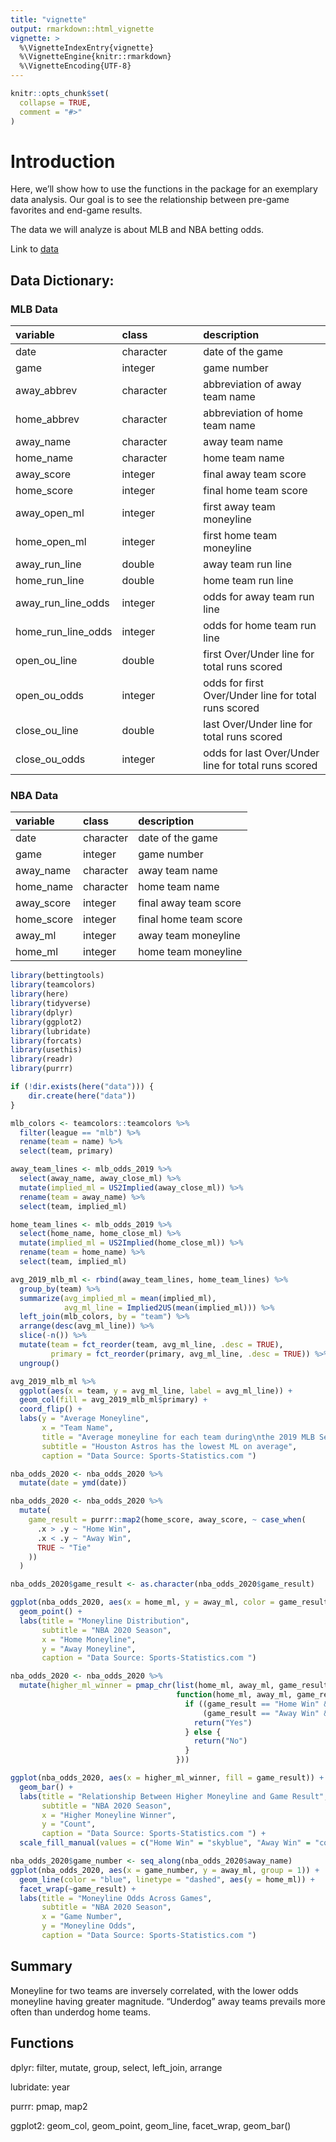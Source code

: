 ```yaml
---
title: "vignette"
output: rmarkdown::html_vignette
vignette: >
  %\VignetteIndexEntry{vignette}
  %\VignetteEngine{knitr::rmarkdown}
  %\VignetteEncoding{UTF-8}
---
```


```r
knitr::opts_chunk$set(
  collapse = TRUE,
  comment = "#>"
)
```

# Introduction

Here, we'll show how to use the functions in the package for an exemplary data analysis. Our goal is to see the relationship between pre-game favorites and end-game results.

The data we will analyze is about MLB and NBA betting odds.

Link to [data](https://sports-statistics.com/sports-data/)

## Data Dictionary:

### MLB Data

| variable           | class     | description                                          |
|:----------------------|:------------------|:-----------------------------|
| date               | character | date of the game                                     |
| game               | integer   | game number                                          |
| away_abbrev        | character | abbreviation of away team name                       |
| home_abbrev        | character | abbreviation of home team name                       |
| away_name          | character | away team name                                       |
| home_name          | character | home team name                                       |
| away_score         | integer   | final away team score                                |
| home_score         | integer   | final home team score                                |
| away_open_ml       | integer   | first away team moneyline                            |
| home_open_ml       | integer   | first home team moneyline                            |
| away_run_line      | double    | away team run line                                   |
| home_run_line      | double    | home team run line                                   |
| away_run_line_odds | integer   | odds for away team run line                          |
| home_run_line_odds | integer   | odds for home team run line                          |
| open_ou_line       | double    | first Over/Under line for total runs scored          |
| open_ou_odds       | integer   | odds for first Over/Under line for total runs scored |
| close_ou_line      | double    | last Over/Under line for total runs scored           |
| close_ou_odds      | integer   | odds for last Over/Under line for total runs scored  |

### NBA Data

| variable   | class     | description           |
|:-----------|:----------|:----------------------|
| date       | character | date of the game      |
| game       | integer   | game number           |
| away_name  | character | away team name        |
| home_name  | character | home team name        |
| away_score | integer   | final away team score |
| home_score | integer   | final home team score |
| away_ml    | integer   | away team moneyline   |
| home_ml    | integer   | home team moneyline   |

```r
library(bettingtools)
library(teamcolors)
library(here)
library(tidyverse)
library(dplyr)
library(ggplot2)
library(lubridate)
library(forcats)
library(usethis)
library(readr)
library(purrr)
```

```r
if (!dir.exists(here("data"))) {
    dir.create(here("data"))
}
```

```r
mlb_colors <- teamcolors::teamcolors %>%
  filter(league == "mlb") %>%
  rename(team = name) %>%
  select(team, primary)

away_team_lines <- mlb_odds_2019 %>%
  select(away_name, away_close_ml) %>%
  mutate(implied_ml = US2Implied(away_close_ml)) %>%
  rename(team = away_name) %>%
  select(team, implied_ml)

home_team_lines <- mlb_odds_2019 %>%
  select(home_name, home_close_ml) %>%
  mutate(implied_ml = US2Implied(home_close_ml)) %>%
  rename(team = home_name) %>%
  select(team, implied_ml)

avg_2019_mlb_ml <- rbind(away_team_lines, home_team_lines) %>%
  group_by(team) %>%
  summarize(avg_implied_ml = mean(implied_ml),
            avg_ml_line = Implied2US(mean(implied_ml))) %>%
  left_join(mlb_colors, by = "team") %>%
  arrange(desc(avg_ml_line)) %>%
  slice(-n()) %>%
  mutate(team = fct_reorder(team, avg_ml_line, .desc = TRUE),
         primary = fct_reorder(primary, avg_ml_line, .desc = TRUE)) %>%
  ungroup()

avg_2019_mlb_ml %>%
  ggplot(aes(x = team, y = avg_ml_line, label = avg_ml_line)) +
  geom_col(fill = avg_2019_mlb_ml$primary) +
  coord_flip() +
  labs(y = "Average Moneyline",
       x = "Team Name",
       title = "Average moneyline for each team during\nthe 2019 MLB Season",
       subtitle = "Houston Astros has the lowest ML on average",
       caption = "Data Source: Sports-Statistics.com ")

```

```r
nba_odds_2020 <- nba_odds_2020 %>%
  mutate(date = ymd(date))

nba_odds_2020 <- nba_odds_2020 %>%
  mutate(
    game_result = purrr::map2(home_score, away_score, ~ case_when(
      .x > .y ~ "Home Win",
      .x < .y ~ "Away Win",
      TRUE ~ "Tie"
    ))
  )

nba_odds_2020$game_result <- as.character(nba_odds_2020$game_result)

ggplot(nba_odds_2020, aes(x = home_ml, y = away_ml, color = game_result)) +
  geom_point() +
  labs(title = "Moneyline Distribution",
       subtitle = "NBA 2020 Season",
       x = "Home Moneyline",
       y = "Away Moneyline",
       caption = "Data Source: Sports-Statistics.com ")

```

```r
nba_odds_2020 <- nba_odds_2020 %>%
  mutate(higher_ml_winner = pmap_chr(list(home_ml, away_ml, game_result),
                                     function(home_ml, away_ml, game_result) {
                                       if ((game_result == "Home Win" && home_ml > away_ml) ||
                                           (game_result == "Away Win" && away_ml > home_ml)) {
                                         return("Yes")
                                       } else {
                                         return("No")
                                       }
                                     }))

ggplot(nba_odds_2020, aes(x = higher_ml_winner, fill = game_result)) +
  geom_bar() +
  labs(title = "Relationship Between Higher Moneyline and Game Result",
       subtitle = "NBA 2020 Season",
       x = "Higher Moneyline Winner",
       y = "Count",
       caption = "Data Source: Sports-Statistics.com ") +
  scale_fill_manual(values = c("Home Win" = "skyblue", "Away Win" = "coral"))


```

```r
nba_odds_2020$game_number <- seq_along(nba_odds_2020$away_name)
ggplot(nba_odds_2020, aes(x = game_number, y = away_ml, group = 1)) +
  geom_line(color = "blue", linetype = "dashed", aes(y = home_ml)) +
  facet_wrap(~game_result) +
  labs(title = "Moneyline Odds Across Games",
       subtitle = "NBA 2020 Season",
       x = "Game Number",
       y = "Moneyline Odds",
       caption = "Data Source: Sports-Statistics.com ")

```


## Summary

Moneyline for two teams are inversely correlated, with the lower odds moneyline having greater magnitude. "Underdog" away teams prevails more often than underdog home teams.

## Functions

dplyr: filter, mutate, group, select, left_join, arrange

lubridate: year

purrr: pmap, map2

ggplot2: geom_col, geom_point, geom_line, facet_wrap, geom_bar()
